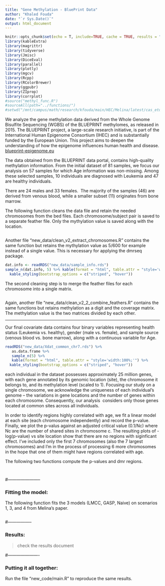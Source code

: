 ```yaml
---
title: "Gene Methylation - BluePrint Data"
author: "Khaled Fouda"
date: "`r Sys.Date()`"
output: html_document
---
```



```r
knitr::opts_chunk$set(echo = T, include=TRUE, cache = TRUE, results = "hold", eval = F)
library(kableExtra)
library(magrittr)
library(tidyverse)
library(Jmisc)
library(DiceEval)
library(parallel)
library(plotly)
library(mgcv)
library(Rcpp)
library(RColorBrewer)
library(ggpubr)
library(ZIprop)
library(corrplot)
#source("methyl_func.R")
#sourceAll(path="../functions/")
#setwd("/mnt/campus/math/research/kfouda/main/HEC/Melina/latest/cas_etude/")
```




We analyze the gene methylation data derived from the Whole Genome Bisulfite Sequencing (WGBS) of the BLUEPRINT methylomes, as released in 2015. The BLUEPRINT project, a large-scale research initiative, is part of the International Human Epigenome Consortium (IHEC) and is substantially funded by the European Union. This project aims to deepen the understanding of how the epigenome influences human health and disease. [blueprint-epigenome.eu](https://blueprint-epigenome.eu/) 

The data obtained from the BLUEPRINT data portal, contains high-quality methylation information. From the initial dataset of 81 samples, we focus our analysis on 57 samples for which Age information was non-missing. Among these selected samples, 10 individuals are diagnosed with Leukemia and 47 are healthy individuals.

There are 24 males and 33 females.  The majority of the samples (46) are derived from venous blood, while a smaller subset (11) originates from bone marrow.

The following function cleans the data file and retain the needed chromosomes from the bed files. Each chromosome/subject pair is saved to a separate feather file. Only the mythylation value is saved along with the location.

```r

```

Another file "new_data/clean_v2_extract_chromosomes.R" contains the same function but retains the mythylation value as 5/600 for example instead of a single value. This is necessary for applying the dmrseq package.

```r

dat.info <- readRDS("new_data/sample_info.rds")
sample_n(dat.info, 5) %>% kable(format = "html", table.attr = "style='width:100%;'")%>%
  kable_styling(bootstrap_options = c("striped", "hover"))


```
The second cleaning step is to merge the feather files for each chromosome into a single matrix. 

```r

```
Again, another file "new_data/clean_v2_2_combine_feathers.R" contains the same functions but retains methylation as a digit and the coverage matrix. The methylation value is the two matrices divided by each other.



-----

Our final covariate data contains four binary variables representing health status (Leukemia vs. healthy), gender (male vs. female), and sample source (venous blood vs. bone marrow), along with a continuous variable for Age.

```r

readRDS("new_data/Xdat_common_chr7.rds") %>%
   as.data.frame %>% 
   sample_n(5) %>%
   kable(format = "html", table.attr = "style='width:100%;'") %>%
  kable_styling(bootstrap_options = c("striped", "hover"))


```


each individual in the dataset possesses approximately 25 million genes, with each gene annotated by its genomic location (site), the chromosome it belongs to, and its methylation level (scaled to 1). Focusing our study on a single chromosome, we acknowledge the uniqueness of each individual's genome – the variations in gene locations and the number of genes within each chromosome. Consequently, our analysis  considers only those genes located at common sites across all individuals.

In order to identify regions highly correlated with age, we fit a linear model at each site (each chromosome independently) and record the p-value. Finally, we plot the p-valus against an adjusted critical value (0.1/Nc) where Nc are the number of shared sites in chromosome c. The resulting plots of -log(p-value) vs site location show that there are no regions with siginficant effect. I've included only the first 7 chromosomes (also the 7 largest chromosomes) and I'm in the process of processing 6 more chromosomes in the hope that one of them might have regions correlated with age.

The following two functions compute the p-values and dmr regions.

```r

```


```r

```





<!-- ```{r eval=TRUE, echo = FALSE, out.width="100%"} -->
<!--  knitr::include_graphics("./graphs/combined_alpha_.05_MALE.jpg", error=F) -->
<!-- ``` -->


<!-- ```{r eval=TRUE, echo = FALSE, out.width="100%"} -->
<!--  knitr::include_graphics("./graphs/combined_alpha_.1_MALE.jpg", error=F) -->
<!-- ``` -->


<!-- ```{r eval=TRUE, echo = FALSE, out.width="100%"} -->
<!--  knitr::include_graphics("./graphs/combined_alpha_.2_MALE.jpg", error=F) -->
<!-- ``` -->

#-----------------------

### Fitting the model:

The following function fits the 3 models (LMCC, GASP, Naive) on scenarios 1, 3, and 4 from Melina's paper.


```r

```

#-----------------

### Results:

> check the results document

#----------------------

### Putting it all together:

Run the file "new_code/main.R" to reproduce the same results.



```r

```


```r

```
